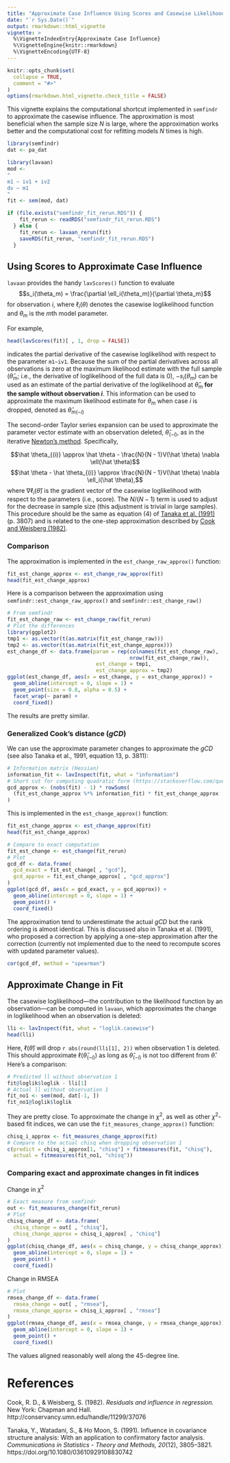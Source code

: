 ```yaml
---
title: "Approximate Case Influence Using Scores and Casewise Likelihood"
date: "`r Sys.Date()`"
output: rmarkdown::html_vignette
vignette: >
  %\VignetteIndexEntry{Approximate Case Influence}
  %\VignetteEngine{knitr::rmarkdown}
  %\VignetteEncoding{UTF-8}
---
```


```r
knitr::opts_chunk$set(
  collapse = TRUE,
  comment = "#>"
)
options(rmarkdown.html_vignette.check_title = FALSE)
```

This vignette explains the computational shortcut implemented in `semfindr` to approximate the casewise influence. The approximation is most beneficial when the sample size *N* is large, where the approximation works better and the computational cost for refitting models *N* times is high.

```r
library(semfindr)
dat <- pa_dat
```

```r
library(lavaan)
mod <-
"
m1 ~ iv1 + iv2
dv ~ m1
"
fit <- sem(mod, dat)
```

```r
if (file.exists("semfindr_fit_rerun.RDS")) {
    fit_rerun <- readRDS("semfindr_fit_rerun.RDS")
  } else {
    fit_rerun <- lavaan_rerun(fit)
    saveRDS(fit_rerun, "semfindr_fit_rerun.RDS")
  }
```

## Using Scores to Approximate Case Influence

`lavaan` provides the handy `lavScores()` function to evaluate
$$s_i(\theta_m) = \frac{\partial \ell_i(\theta_m)}{\partial \theta_m}$$
for observation $i$, where $\ell_i(\theta)$ denotes the casewise loglikelihood function and $\theta_m$ is the $m$th model parameter.

For example,

```r
head(lavScores(fit)[ , 1, drop = FALSE])
```

indicates the partial derivative of the casewise loglikelihod with respect to the parameter `m1~iv1`. Because the sum of the partial derivatives across all observations is zero at the maximum likelihood estimate with the full sample ($\hat \theta_m$; i.e., the derivative of loglikelihood of the full data is 0), $- s_i(\theta_m)$ can be used as an estimate of the partial derivative of the loglikelihood at $\hat \theta_m$ **for the sample without observation $i$**. This information can be used to approximate the maximum likelihood estimate for $\theta_m$ when case $i$ is dropped, denoted as $\hat \theta_{m(-i)}$

The second-order Taylor series expansion can be used to approximate the parameter vector estimate with an observation deleted, $\hat \theta_{(-i)}$, as in the iterative [Newton's method](https://en.wikipedia.org/wiki/Newton%27s_method_in_optimization). Specifically,

$$\hat \theta_{(i)} \approx \hat \theta - \frac{N}{N - 1}V(\hat \theta) \nabla \ell(\hat \theta)$$
$$\hat \theta - \hat \theta_{(i)} \approx \frac{N}{N - 1}V(\hat \theta) \nabla \ell_i(\hat \theta),$$
where $\nabla \ell_i(\hat \theta)$ is the gradient vector of the casewise loglikelihood with respect to the parameters (i.e., score). The $N / (N - 1)$ term is used to adjust for the decrease in sample size (this adjustment is trivial in large samples). This procedure should be the same as equation (4) of [Tanaka et al. (1991)](https://doi.org/10.1080/03610929108830742) (p. 3807) and is related to the one-step approximation described by [Cook and Weisberg (1982)](p. 182).

### Comparison

The approximation is implemented in the `est_change_raw_approx()` function:

```r
fit_est_change_approx <- est_change_raw_approx(fit)
head(fit_est_change_approx)
```

Here is a comparison between the approximation using `semfindr::est_change_raw_approx()` and `semfindr::est_change_raw()`

```r
# From semfindr
fit_est_change_raw <- est_change_raw(fit_rerun)
# Plot the differences
library(ggplot2)
tmp1 <- as.vector(t(as.matrix(fit_est_change_raw)))
tmp2 <- as.vector(t(as.matrix(fit_est_change_approx)))
est_change_df <- data.frame(param = rep(colnames(fit_est_change_raw),
                                        nrow(fit_est_change_raw)),
                             est_change = tmp1,
                             est_change_approx = tmp2)
ggplot(est_change_df, aes(x = est_change, y = est_change_approx)) +
  geom_abline(intercept = 0, slope = 1) +
  geom_point(size = 0.8, alpha = 0.5) +
  facet_wrap(~ param) +
  coord_fixed()
```

The results are pretty similar.

### Generalized Cook's distance (*gCD*)

We can use the approximate parameter changes to approximate the *gCD* (see also Tanaka et al., 1991, equation 13, p. 3811):

```r
# Information matrix (Hessian)
information_fit <- lavInspect(fit, what = "information")
# Short cut for computing quadratic form (https://stackoverflow.com/questions/27157127/efficient-way-of-calculating-quadratic-forms-avoid-for-loops)
gcd_approx <- (nobs(fit) - 1) * rowSums(
  (fit_est_change_approx %*% information_fit) * fit_est_change_approx
)
```

This is implemented in the `est_change_approx()` function:

```r
fit_est_change_approx <- est_change_approx(fit)
head(fit_est_change_approx)
```

```r
# Compare to exact computation
fit_est_change <- est_change(fit_rerun)
# Plot
gcd_df <- data.frame(
  gcd_exact = fit_est_change[ , "gcd"],
  gcd_approx = fit_est_change_approx[ , "gcd_approx"]
)
ggplot(gcd_df, aes(x = gcd_exact, y = gcd_approx)) +
  geom_abline(intercept = 0, slope = 1) +
  geom_point() +
  coord_fixed()
```

The approximation tend to  underestimate the actual *gCD* but the rank ordering is almost identical. This is discussed also in Tanaka et al. (1991), who proposed a correction by applying a one-step approximation after the correction (currently not implemented due to the need to recompute scores with updated parameter values).

```r
cor(gcd_df, method = "spearman")
```

## Approximate Change in Fit

The casewise loglikelihood---the contribution to the likelihood function by an observation---can be computed in `lavaan`, which approximates the change in loglikelihood when an observation is deleted:

```r
lli <- lavInspect(fit, what = "loglik.casewise")
head(lli)
```

Here, $\ell(\hat \theta)$ will drop `r abs(round(lli[1], 2))` when observation 1 is deleted. This should approximate $\ell(\hat \theta_{(-i)})$ as long as $\hat \theta_{(-i)}$ is not too different from $\hat \theta$. Here's a comparison:

```r
# Predicted ll without observation 1
fit@loglik$loglik - lli[1]
# Actual ll without observation 1
fit_no1 <- sem(mod, dat[-1, ])
fit_no1@loglik$loglik
```

They are pretty close. To approximate the change in $\chi^2$, as well as other $\chi^2$-based fit indices, we can use the `fit_measures_change_approx()` function:

```r
chisq_i_approx <- fit_measures_change_approx(fit)
# Compare to the actual chisq when dropping observation 1
c(predict = chisq_i_approx[1, "chisq"] + fitmeasures(fit, "chisq"),
  actual = fitmeasures(fit_no1, "chisq"))
```

### Comparing exact and approximate changes in fit indices

Change in $\chi^2$

```r
# Exact measure from semfindr
out <- fit_measures_change(fit_rerun)
# Plot
chisq_change_df <- data.frame(
  chisq_change = out[ , "chisq"],
  chisq_change_approx = chisq_i_approx[ , "chisq"]
)
ggplot(chisq_change_df, aes(x = chisq_change, y = chisq_change_approx)) +
  geom_abline(intercept = 0, slope = 1) +
  geom_point() +
  coord_fixed()
```

Change in RMSEA

```r
# Plot
rmsea_change_df <- data.frame(
  rmsea_change = out[ , "rmsea"],
  rmsea_change_approx = chisq_i_approx[ , "rmsea"]
)
ggplot(rmsea_change_df, aes(x = rmsea_change, y = rmsea_change_approx)) +
  geom_abline(intercept = 0, slope = 1) +
  geom_point() +
  coord_fixed()
```

The values aligned reasonably well along the 45-degree line.

# References

Cook, R. D., & Weisberg, S. (1982). *Residuals and influence in regression.* New York: Chapman and Hall. http://conservancy.umn.edu/handle/11299/37076

Tanaka, Y., Watadani, S., & Ho Moon, S. (1991). Influence in covariance structure analysis: With an application to confirmatory factor analysis. *Communications in Statistics - Theory and Methods, 20*(12), 3805–3821. https://doi.org/10.1080/03610929108830742

